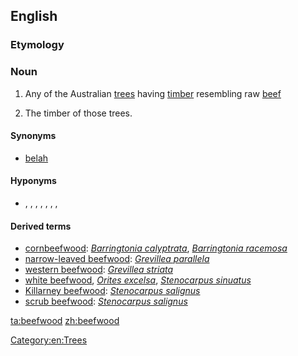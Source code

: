 ==English==
{{wikipedia}}

===Etymology===
{{compound|beef|wood}}

===Noun===
{{en-noun}}

# Any of the Australian [[tree]]s having [[timber]] resembling raw [[beef]]
# {{uncountable}} The timber of those trees.

====Synonyms====
* [[belah]]

====Hyponyms====
* {{sense|beefwood tree}} {{taxlink|Barringtonia calyptrata|species}}, {{taxlink|Barringtonia racemosa|species}}, {{taxlink|Bischofia javanica|species}}, {{taxlink|Grevillea parallela|species}}, {{taxlink|Grevillea striata|species}}, {{taxlink|Orites excelsa|species}}, {{taxlink|Stenocarpus salignus|species}}, {{taxlink|Stenocarpus sinuatus|species}}

====Derived terms====
* [[cornbeefwood]]: ''[[Barringtonia calyptrata]]'', ''[[Barringtonia racemosa]]''
* [[narrow-leaved beefwood]]: ''[[Grevillea parallela]]''
* [[western beefwood]]: ''[[Grevillea striata]]''
* [[white beefwood]], ''[[Orites excelsa]]'', ''[[Stenocarpus sinuatus]]''
* [[Killarney beefwood]]: ''[[Stenocarpus salignus]]''
* [[scrub beefwood]]: ''[[Stenocarpus salignus]]''

[[Category:en:Trees]]

[[ta:beefwood]]
[[zh:beefwood]]